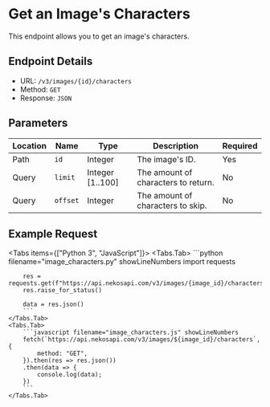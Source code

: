 
# Get an Image's Characters

This endpoint allows you to get an image's characters.

## Endpoint Details

-   URL: `/v3/images/{id}/characters`
-   Method: `GET`
-   Response: `JSON`

## Parameters

| Location | Name     | Type             | Description                         | Required |
| -------- | -------- | ---------------- | ----------------------------------- | -------- |
| Path     | `id`     | Integer          | The image's ID.                     | Yes      |
| Query    | `limit`  | Integer [1..100] | The amount of characters to return. | No       |
| Query    | `offset` | Integer          | The amount of characters to skip.   | No       |

## Example Request

<Tabs items={["Python 3", "JavaScript"]}>
    <Tabs.Tab>
        ```python filename="image_characters.py" showLineNumbers
        import requests

        res = requests.get(f"https://api.nekosapi.com/v3/images/{image_id}/characters")
        res.raise_for_status()

        data = res.json()
        ```
    </Tabs.Tab>
    <Tabs.Tab>
        ```javascript filename="image_characters.js" showLineNumbers
        fetch(`https://api.nekosapi.com/v3/images/${image_id}/characters`, {
            method: "GET",
        }).then(res => res.json())
        .then(data => {
            console.log(data);
        })
        ```
    </Tabs.Tab>

</Tabs>
